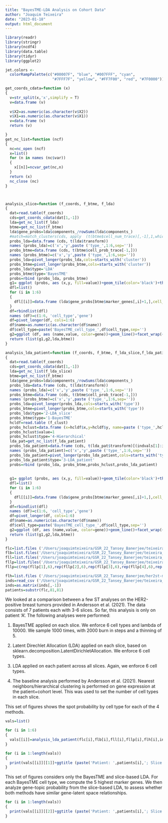 ```yaml
---
title: "BayesTME-LDA Analysis on Cohort Data"
author: "Joaquim Teixeira"
date: "2023-01-18"
output: html_document
---
```


```r
library(readr)
library(stringr)
library(ncdf4)
library(data.table)
library(tidyr)
library(ggplot2)
```

```r
jet.colors <-
  colorRampPalette(c("#00007F", "blue", "#007FFF", "cyan",
                     "#7FFF7F", "yellow", "#FF7F00", "red", "#7F0000"))

get_coords_cdata=function (x)
{
  v=str_split(x,'x',simplify = T)
  v=data.frame (v)
  
  v$X2=as.numeric(as.character(v$X2))
  v$X1=as.numeric(as.character(v$X1))
  v=data.frame (v)
  return (v)

}
get_nc_list=function (ncf)
{
  nc=nc_open (ncf)
  x=list()
  for (n in names (nc$var))
  {
    x[[n]]=ncvar_get(nc,n)
  }
  return (x)
  nc_close (nc)
}



analysis_slice=function (f_coords, f_btme, f_lda)
{
  dat=read.table(f_coords)
  cds=get_coords_cdata(dat[1,-1])
  lda=get_nc_list(f_lda)
  btme=get_nc_list(f_btme)
  lda$gene_probs=lda$components_/rowSums(lda$components_)
  #match=match_clusters(cds, apply  (t(btme$cell_num_trace)[,-1],1,which.max), apply  (t(lda$transform),1,which.max))
  probs_lda=data.frame (cds, t(lda$transform))
  names (probs_lda)=c('x','y',paste ('type_',1:6,sep=''))
  probs_btme=data.frame (cds, t(btme$cell_prob_trace[-1,]))
  names (probs_btme)=c('x','y',paste ('type_',1:6,sep=''))
  probs_lda=pivot_longer(probs_lda,cols=starts_with('cluster'))
  probs_btme=pivot_longer(probs_btme,cols=starts_with('cluster'))
  probs_lda$type='LDA'
  probs_btme$type='BayesTME'
  probs=rbind (probs_lda, probs_btme)
  g1= ggplot (probs, aes (x,y, fill=value))+geom_tile(color='black')+theme_bw()+facet_grid(name~type)+scale_fill_gradientn(colors=jet.colors (11),breaks =seq(0,1,length.out=11))+labs (x='',y='',fill='Spot Probability per Cell Type')  
  dfl=list()
  for (i in 1:6)
  {
    dfl[[i]]=data.frame (lda$gene_probs[btme$marker_genes[,i]+1,],cell_type=i,gene=lda$gene_names[btme$marker_genes[,i]+1])
  }
  df=rbindlist(dfl)
  names (df)=c(1:6, 'cell_type','gene')
  df=pivot_longer(df, cols=1:6)
  df$name=as.numeric(as.character(df$name))
  df$cell_type=paste('BayesTME_cell_type_',df$cell_type,sep='')
  g2=ggplot (df, aes (name,value, color=gene))+geom_line()+facet_wrap(~cell_type)+theme_bw()+theme(legend.position = 'bottom')+scale_x_continuous(breaks=seq(1,6,1))+labs (x='LDA Cell Type',y='LDA Gene Expression Probability\n for BayesTME Marker Genes',color='BayesTME Marker Genes')
  return (list(g1,g2,lda,btme))
}

analysis_lda_patient=function (f_coords, f_btme, f_lda_slice,f_lda_patient, f_clust,indvals)
{
  dat=read.table(f_coords)
  cds=get_coords_cdata(dat[1,-1])
  lda=get_nc_list(f_lda_slice)
  btme=get_nc_list(f_btme)
  lda$gene_probs=lda$components_/rowSums(lda$components_)
  probs_lda=data.frame (cds, t(lda$transform))
  names (probs_lda)=c('x','y',paste ('type_',1:6,sep=''))
  probs_btme=data.frame (cds, t(btme$cell_prob_trace[-1,]))
  names (probs_btme)=c('x','y',paste ('type_',1:6,sep=''))
  probs_lda=pivot_longer(probs_lda,cols=starts_with('type'))
  probs_btme=pivot_longer(probs_btme,cols=starts_with('type'))
  probs_lda$type='2-LDA_slice'
  probs_btme$type='1-BayesTME'
  hcldf=read.table (f_clust)
  probs_hclust=data.frame (x=hcldf$x,y=hcldf$y, name=paste ('type_',hcldf$label+1,sep=''))  
  probs_hclust$value=1
  probs_hclust$type='4-Hierarchical'
  lda_pat=get_nc_list(f_lda_patient)
  probs_lda_patient=data.frame (cds, t(lda_pat$transform)[(indvals[1]:indvals[2]),])
  names (probs_lda_patient)=c('x','y',paste ('type_',1:6,sep=''))
  probs_lda_patient=pivot_longer(probs_lda_patient,cols=starts_with('type'))
  probs_lda_patient$type='3-LDA_patient'
  probs=rbind (probs_lda, probs_btme,probs_hclust,probs_lda_patient)
  
  
  g1= ggplot (probs, aes (x,y, fill=value))+geom_tile(color='black')+theme_bw()+facet_grid(name~type)+scale_fill_gradientn(colors=jet.colors (11),breaks =seq(0,1,length.out=11))+labs (x='',y='',fill='Spot Probability by\n Cell Type')  
  dfl=list()
  for (i in 1:6)
  {
    dfl[[i]]=data.frame (lda$gene_probs[btme$marker_genes[,i]+1,],cell_type=i,gene=lda$gene_names[btme$marker_genes[,i]+1])
  }
  df=rbindlist(dfl)
  names (df)=c(1:6, 'cell_type','gene')
  df=pivot_longer(df, cols=1:6)
  df$name=as.numeric(as.character(df$name))
  df$cell_type=paste('BayesTME_cell_type_',df$cell_type,sep='')
  g2=ggplot (df, aes (name,value, color=gene))+geom_line()+facet_wrap(~cell_type)+theme_bw()+theme(legend.position = 'bottom')+scale_x_continuous(breaks=seq(1,6,1))+labs (x='LDA Cell Type',y='LDA Gene Expression Probability\n for BayesTME Marker Genes',color='BayesTME Marker Genes')
  return (list(g1,g2,lda,btme))
}


```

```r
flc=list.files ('/Users/joaquimteixeira/GSR_22_Tansey_Banerjee/teixeira_code/flipped_cohort_data',full.names = T)
flb=list.files('/Users/joaquimteixeira/GSR_22_Tansey_Banerjee/teixeira_code/deconvolution_results_1000_sims',full.names = T)
fll=list.files('/Users/joaquimteixeira/GSR_22_Tansey_Banerjee/teixeira_code/ldas_by_slice',full.names = T)
fllp=list.files('/Users/joaquimteixeira/GSR_22_Tansey_Banerjee/teixeira_code/ldas_by_patient',full.names = T)
fllp=c(rep(fllp[1],6),rep(fllp[2],6),rep(fllp[3],6),rep(fllp[4],6),rep(fllp[5],3),rep(fllp[6],3),rep(fllp[7],3))

flh=list.files ('/Users/joaquimteixeira/GSR_22_Tansey_Banerjee/her2st-master/res/ST-cluster/lbl/',full.names = T)[seq(1,72,by=2)]
inds=read_csv ('/Users/joaquimteixeira/GSR_22_Tansey_Banerjee/teixeira_code/dim_per_slice.csv')
inds=as.matrix(inds[,-1])
patients=substr(flc,81,81)

```

We looked at a comparison between a few ST analyses on the HER2-positive breast tumors provided in Andersson et al. (2021). The data consists of 7 patients each with 3-6 slices. So far, this analysis is only on patient 'A'. The following analyses were performed:

1. BayesTME applied on each slice. We enforce 6 cell types and lambda of 10000. We sample 1000 times, with 2000 burn in steps and a thinning of 5. 

2. Latent Direchlet Allocation (LDA) applied  on each slice, based on sklearn.decomposition.LatentDirichletAllocation. We enforce 6 cell types.

3. LDA applied on each patient across all slices. Again, we enforce 6 cell types.

4. The baseline analysis performed by Andersson et al. (2021). Nearest neighbors/hierarchical clustering  is performed on gene expression at the patient+cohort level. This was used to set the number of cell types in each slice. 

This set of figures shows the spot probability by cell type for each of the 4 methods. 

```r
vals=list()

for (i in 1:6)
{
  vals[[i]]=analysis_lda_patient(flc[i],flb[i],fll[i],fllp[i],flh[i],inds[i,])
}
```




```r
for (i in 1:length(vals))
{
  print(vals[[i]][[1]]+ggtitle (paste('Patient: ',patients[i],'; Slice: ',i,sep='')))
}

```

This set of figures considers only the BayesTME and slice-based LDA. For each BayesTME cell type, we compute the 5 highest marker genes. We then analyze  gene-topic probability from the slice-based LDA, to assess whether both methods have similar gene-latent space relationships.

```r
for (i in 1:length(vals))
{
  print(vals[[i]][[2]]+ggtitle (paste('Patient: ',patients[i],'; Slice: ',i,sep='')))
}

```

